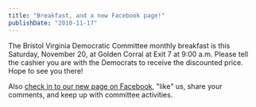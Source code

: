 ```yaml
---
title: "Breakfast, and a new Facebook page!"
publishDate: "2010-11-17"
---
```


The Bristol Virginia Democratic Committee monthly breakfast is this Saturday, November 20, at Golden Corral at Exit 7 at 9:00 a.m. Please tell the cashier you are with the Democrats to receive the discounted price. Hope to see you there!

Also [check in to our new page on Facebook](http://www.facebook.com/home.php#!/pages/Bristol-VA/Bristol-Virginia-Democratic-Committee/144847342229390), "like" us, share your comments, and keep up with committee activities.
